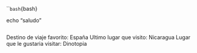 ````bash
``{bash}

echo "saludo"
```
```
Destino de viaje favorito: España
Ultimo lugar que visito: Nicaragua
Lugar que le gustaria visitar: Dinotopia

